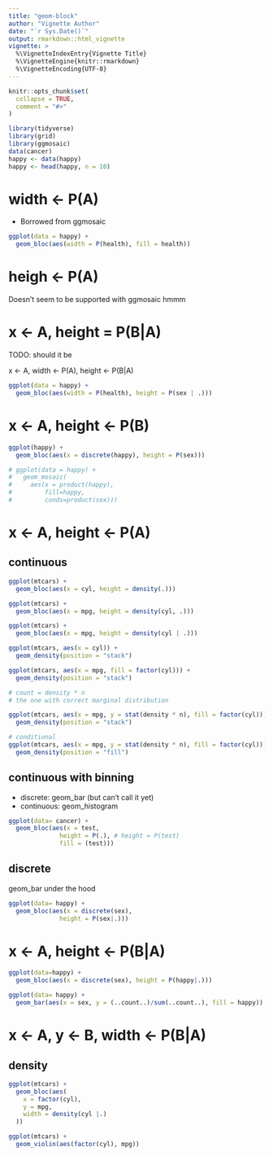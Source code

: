 ```yaml
---
title: "geom-block"
author: "Vignette Author"
date: "`r Sys.Date()`"
output: rmarkdown::html_vignette
vignette: >
  %\VignetteIndexEntry{Vignette Title}
  %\VignetteEngine{knitr::rmarkdown}
  %\VignetteEncoding{UTF-8}
---
```


```r
knitr::opts_chunk$set(
  collapse = TRUE,
  comment = "#>"
)

library(tidyverse)
library(grid)
library(ggmosaic)
data(cancer)
happy <- data(happy)
happy <- head(happy, n = 10)
```

# width <- P(A)

- Borrowed from ggmosaic

```r
ggplot(data = happy) + 
  geom_bloc(aes(width = P(health), fill = health))
```

# heigh <- P(A)

Doesn't seem to be supported with ggmosaic hmmm


# x <- A, height = P(B|A)

TODO: should it be

x <- A, width <- P(A), height <- P(B|A)

```r
ggplot(data = happy) + 
  geom_bloc(aes(width = P(health), height = P(sex | .)))
```
# x <- A, height <- P(B)

```r
ggplot(happy) +
  geom_bloc(aes(x = discrete(happy), height = P(sex)))
```


```r
# ggplot(data = happy) +
#   geom_mosaic(
#     aes(x = product(happy), 
#         fill=happy, 
#         conds=product(sex))) 
```


# x <- A, height <- P(A)

## continuous

```r
ggplot(mtcars) + 
  geom_bloc(aes(x = cyl, height = density(.)))
```

```r
ggplot(mtcars) +
  geom_bloc(aes(x = mpg, height = density(cyl, .)))
```


```r
ggplot(mtcars) + 
  geom_bloc(aes(x = mpg, height = density(cyl | .)))
```



```r

ggplot(mtcars, aes(x = cyl)) + 
  geom_density(position = "stack")

ggplot(mtcars, aes(x = mpg, fill = factor(cyl))) + 
  geom_density(position = "stack")

# count = density * n
# the one with correct marginal distribution

ggplot(mtcars, aes(x = mpg, y = stat(density * n), fill = factor(cyl))) + 
  geom_density(position = "stack")

# conditional
ggplot(mtcars, aes(x = mpg, y = stat(density * n), fill = factor(cyl))) + 
  geom_density(position = "fill")
```








## continuous with binning

- discrete: geom_bar (but can't call it yet)
- continuous: geom_histogram

```r
ggplot(data= cancer) + 
  geom_bloc(aes(x = test, 
              height = P(.), # height = P(test)
              fill = (test)))
```


## discrete

geom_bar under the hood

```r
ggplot(data= happy) + 
  geom_bloc(aes(x = discrete(sex), 
              height = P(sex|.)))
```

# x <- A, height <- P(B|A) 

```r
ggplot(data=happy) + 
  geom_bloc(aes(x = discrete(sex), height = P(happy|.)))
```


```r
ggplot(data= happy) +
  geom_bar(aes(x = sex, y = (..count..)/sum(..count..), fill = happy))
```


# x <- A, y <- B, width <- P(B|A)

## density

```r
ggplot(mtcars) +
  geom_bloc(aes(
    x = factor(cyl),
    y = mpg,
    width = density(cyl |.)
  ))

```


```r
ggplot(mtcars) + 
  geom_violin(aes(factor(cyl), mpg))
```


